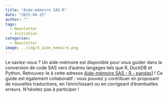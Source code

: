 ```yaml
---
title: "Aide-mémoire SAS-R"
date: "2025-04-25"
author: ""
tags:
  - Newsletter
  - Initiation
categories:
  - Newsletter
image: ../img/4_aide_memoire.png
---
```


Le saviez-vous ? Un aide-mémoire est disponible pour vous guider dans la conversion de code SAS vers d'autres langages tels que R, DuckDB et Python. Retrouvez-le à cette adresse [Aide-mémoire SAS - R - pandas](https://aide-memoire-r-sas.netlify.app/)] ! Ce guide est également collaboratif : vous pouvez y contribuer en proposant de nouvelles traductions, en l'enrichissant ou en corrigeant d’éventuelles erreurs. N’hésitez pas à participer ! 